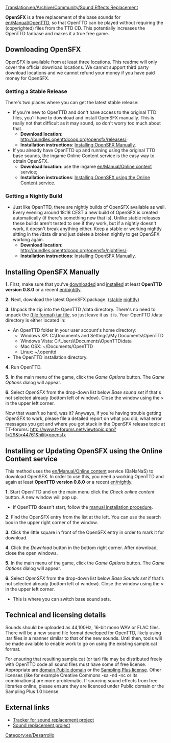[[Translation:en/Archive/Community/Sound Effects Replacement]]
{{es/Traducción|Sound Effects Replacement|0}}

'''OpenSFX''' is a free replacement of the base sounds for [[en/Manual/OpenTTD]], so that OpenTTD can be  played without requiring the (copyrighted) files from the TTD CD. This potentially increases the OpenTTD fanbase and makes it a true free game.


==Downloading OpenSFX==
OpenSFX is available from at least three locations. This readme will only cover the official download locations. We cannot support third party download locations and we cannot refund your money if you have paid money for OpenSFX.

===Getting a Stable Release===
There's two places where you can get the latest stable release:
* If you're new to OpenTTD and don't have access to the original TTD files, you'll have to download and install OpenSFX manually. This is really not that difficult as it may sound, so don't worry too much about that.
** '''Download location''': http://bundles.openttdcoop.org/opensfx/releases/;
** '''Installation instructions''': [[en/#Installing OpenSFX Manually|Installing OpenSFX Manually]].
* If you already have OpenTTD up and running using the original TTD base sounds, the ingame Online Content service is the easy way to obtain OpenSFX.
** '''Download location''': use the ingame [[en/Manual/Online content]] service;
** '''Installation instructions''': [[en/#Installing or Updating OpenSFX using the Online Content service|Installing OpenSFX using the Online Content service]].

===Getting a Nightly Build===
* Just like OpenTTD, there are nightly builds of OpenSFX available as well. Every evening around 18:18 CEST a new build of OpenSFX is created automatically (if there's something new that is). Unlike stable releases these builds aren't tested to see if they work, but if a nightly doesn't work, it doesn't break anything either. Keep a stable or working nightly sitting in the /data dir and just delete a broken nightly to get OpenSFX working again.
** '''Download location''': http://bundles.openttdcoop.org/opensfx/nightlies/;
** '''Installation instructions''': [[en/#Installing OpenSFX Manually|Installing OpenSFX Manually]].


==Installing OpenSFX Manually==
'''1.''' First, make sure that you've [http://www.openttd.org/ downloaded] and [[en/Manual/Installation|installed]] at least '''OpenTTD version 0.8.0''' or a recent [[en/nightly]].

'''2.''' Next, download the latest OpenSFX package. ([http://mz.openttdcoop.org/bundles/opensfx/releases/ stable] [http://mz.openttdcoop.org/bundles/opensfx/nightlies/ nightly])

'''3.''' Unpack the zip into the OpenTTD /data directory. There's no need to unpack the [https://www.wikipedia.org/wiki/Tar (file format) tar file], so just leave it as it is.
Your OpenTTD /data directory is either located in:
* An OpenTTD folder in your user account's home directory:
** Windows XP: C:\Documents and Settings\<username>\My Documents\OpenTTD
** Windows Vista: C:\Users\<username>\Documents\OpenTTD\data
** Mac OSX: ~/Documents/OpenTTD
** Linux:   ~/.openttd
* The OpenTTD installation directory.

'''4.''' Run OpenTTD. 

'''5.''' In the main menu of the game, click the ''Game Options'' button. The ''Game Options'' dialog will appear.

'''6.''' Select ''OpenSFX'' from the drop-down list below ''Base sound set'' if that's not selected already (bottom left of window). Close the window using the &times; in the upper left corner.

Now that wasn't so hard, was it? Anyways, if you're having trouble getting OpenSFX to work, please file a detailed report on what you did, what error messages you got and where you got stuck in the OpenSFX release topic at TT-forums: http://www.tt-forums.net/viewtopic.php?f=29&t=44761&hilit=opensfx


==Installing or Updating OpenSFX using the Online Content service==
This method uses the [[en/Manual/Online content]] service (BaNaNaS) to download OpenSFX. In order to use this, you need a working OpenTTD and again at least '''OpenTTD version 0.8.0''' or a recent [[en/nightly]].

'''1.''' Start OpenTTD and on the main menu click the ''Check online content'' button. A new window will pop up.
* If OpenTTD doesn't start, follow the [[en/#Installing OpenSFX Manually|manual installation procedure]].

'''2.''' Find the OpenSFX entry from the list at the left. You can use the search box in the upper right corner of the window.

'''3.''' Click the little square in front of the OpenSFX entry in order to mark it for download.

'''4.''' Click the ''Download'' button in the bottom right corner. After download, close the open windows.

'''5.''' In the main menu of the game, click the ''Game Options'' button. The ''Game Options'' dialog will appear.

'''6.''' Select ''OpenSFX'' from the drop-down list below ''Base Sounds set'' if that's not selected already (bottom left of window). Close the window using the &times; in the upper left corner.
* This is where you can switch base sound sets.


==Technical and licensing details==

Sounds should be uploaded as 44,100Hz, 16-bit mono WAV or FLAC files. There will be a new sound file format developed for OpenTTD, likely using .tar files in a manner similar to that of the new sounds. Until then, tools will be made available to enable work to go on using the existing sample.cat format.

For ensuring that resulting sample.cat (or tar) file may be distributed freely with OpenTTD code all sound files must have some of free license. Appropriate are [https://www.wikipedia.org/wiki/Public domain Public domain] or the [http://creativecommons.org/licenses/sampling+/1.0/ Sampling Plus license]. Other licenses (like for example Creative Commons -sa -nd -nc or its combinations) are more problematic. If sourcing sound effects from free libraries online, please ensure they are licenced under Public domain or the Sampling Plus 1.0 license.

== External links ==
* [http://dev.openttdcoop.org/projects/opensfx Tracker for sound replacement project]
* [http://www.tt-forums.net/viewtopic.php?f=29&t=44761 Sound replacement project]

[[Category:es/Desarrollo]]